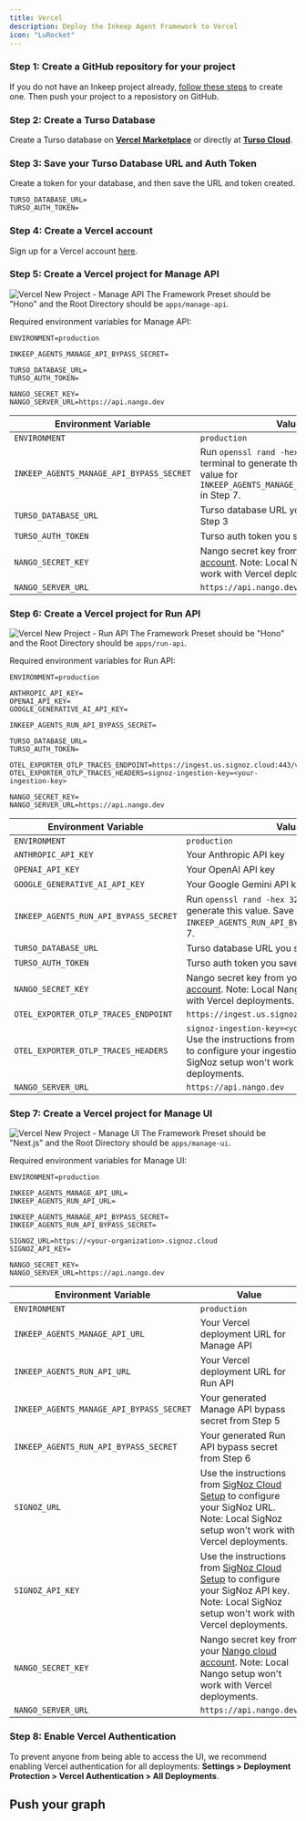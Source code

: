 ```yaml
---
title: Vercel
description: Deploy the Inkeep Agent Framework to Vercel
icon: "LuRocket"
---
```


### Step 1: Create a GitHub repository for your project

If you do not have an Inkeep project already, [follow these steps](/quick-start/start-development) to create one. Then push your project to a reposistory on GitHub.

### Step 2: Create a Turso Database

Create a Turso database on [**Vercel Marketplace**](https://vercel.com/marketplace/tursocloud) or directly at [**Turso Cloud**](https://app.turso.tech/).

### Step 3: Save your Turso Database URL and Auth Token

Create a token for your database, and then save the URL and token created.

```
TURSO_DATABASE_URL=
TURSO_AUTH_TOKEN=
```

### Step 4: Create a Vercel account

Sign up for a Vercel account [here](https://vercel.com/signup).

### Step 5: Create a Vercel project for Manage API

![Vercel New Project - Manage API](/images/vercel-new-project-manage-api-hono.png)
<Note>
  The Framework Preset should be "Hono" and the Root Directory should be `apps/manage-api`.
</Note>

Required environment variables for Manage API:
```
ENVIRONMENT=production

INKEEP_AGENTS_MANAGE_API_BYPASS_SECRET=

TURSO_DATABASE_URL=
TURSO_AUTH_TOKEN=

NANGO_SECRET_KEY=
NANGO_SERVER_URL=https://api.nango.dev
```

| Environment Variable            | Value                                                                                                                                                             |
| -------------------- | ----------------------------------------------------------------------------------------------------------------------------------------------------------------------- |
| `ENVIRONMENT`                      | `production`                                                                                                                                                                            |
| `INKEEP_AGENTS_MANAGE_API_BYPASS_SECRET`              | Run `openssl rand -hex 32` in your terminal to generate this value. Save this value for `INKEEP_AGENTS_MANAGE_API_BYPASS_SECRET` in Step 7.                                                                                                                                       |
| `TURSO_DATABASE_URL`          | Turso database URL you saved from Step 3                                                                                                                                                                            |
| `TURSO_AUTH_TOKEN`     | Turso auth token you saved from Step 3                                                                                                                                                                               |
| `NANGO_SECRET_KEY`     | Nango secret key from your [Nango cloud account](/quick-start/credentials#option-1-nango-cloud-setup). Note: Local Nango setup won't work with Vercel deployments.                                                                                                                                                                               |
| `NANGO_SERVER_URL`     | `https://api.nango.dev`                                                                                                                                                                               |

### Step 6: Create a Vercel project for Run API

![Vercel New Project - Run API](/images/vercel-new-project-run-api-hono.png)
<Note>
  The Framework Preset should be "Hono" and the Root Directory should be `apps/run-api`.
</Note>

Required environment variables for Run API:
```
ENVIRONMENT=production

ANTHROPIC_API_KEY=
OPENAI_API_KEY=
GOOGLE_GENERATIVE_AI_API_KEY=

INKEEP_AGENTS_RUN_API_BYPASS_SECRET=

TURSO_DATABASE_URL=
TURSO_AUTH_TOKEN=

OTEL_EXPORTER_OTLP_TRACES_ENDPOINT=https://ingest.us.signoz.cloud:443/v1/traces
OTEL_EXPORTER_OTLP_TRACES_HEADERS=signoz-ingestion-key=<your-ingestion-key>

NANGO_SECRET_KEY=
NANGO_SERVER_URL=https://api.nango.dev
```

| Environment Variable            | Value                                                                                                                                                             |
| -------------------- | ----------------------------------------------------------------------------------------------------------------------------------------------------------------------- |
| `ENVIRONMENT`                      | `production`                                                                                                                                                                            |
| `ANTHROPIC_API_KEY`     | Your Anthropic API key                                                                                                                                                                               |
| `OPENAI_API_KEY`     | Your OpenAI API key                                                                                                                                                                               |
| `GOOGLE_GENERATIVE_AI_API_KEY`     | Your Google Gemini API key                                                                                                                                                                               |
| `INKEEP_AGENTS_RUN_API_BYPASS_SECRET`              | Run `openssl rand -hex 32` in your terminal to generate this value. Save this value for `INKEEP_AGENTS_RUN_API_BYPASS_SECRET` in Step 7.                                                                                                                                       |
| `TURSO_DATABASE_URL`          | Turso database URL you saved from Step 3                                                                                                                                                                            |
| `TURSO_AUTH_TOKEN`     | Turso auth token you saved from Step 3                                                                                                                                                                               |
| `NANGO_SECRET_KEY`     | Nango secret key from your [Nango cloud account](/quick-start/credentials#option-1-nango-cloud-setup). Note: Local Nango setup won't work with Vercel deployments.                                                                                                                                                                               |
| `OTEL_EXPORTER_OTLP_TRACES_ENDPOINT`     | `https://ingest.us.signoz.cloud:443/v1/traces`                                                                                                                                                                               |
| `OTEL_EXPORTER_OTLP_TRACES_HEADERS`     | `signoz-ingestion-key=<your-ingestion-key>`. Use the instructions from [SigNoz Cloud Setup](/quick-start/traces#option-1-signoz-cloud-setup) to configure your ingestion key. Note: Local SigNoz setup won't work with Vercel deployments.                                                                                                                                                                             |
| `NANGO_SERVER_URL`     | `https://api.nango.dev`                                                                                                                                                                               |

### Step 7: Create a Vercel project for Manage UI

![Vercel New Project - Manage UI](/images/vercel-new-project-manage-ui-nextjs.png)
<Note>
  The Framework Preset should be "Next.js" and the Root Directory should be `apps/manage-ui`.
</Note>

Required environment variables for Manage UI:
```
ENVIRONMENT=production

INKEEP_AGENTS_MANAGE_API_URL=
INKEEP_AGENTS_RUN_API_URL=

INKEEP_AGENTS_MANAGE_API_BYPASS_SECRET=
INKEEP_AGENTS_RUN_API_BYPASS_SECRET=

SIGNOZ_URL=https://<your-organization>.signoz.cloud
SIGNOZ_API_KEY=

NANGO_SECRET_KEY=
NANGO_SERVER_URL=https://api.nango.dev
```

| Environment Variable            | Value                                                                                                                                                             |
| -------------------- | ----------------------------------------------------------------------------------------------------------------------------------------------------------------------- |
| `ENVIRONMENT`                      | `production`                                                                                                                                                                            |
| `INKEEP_AGENTS_MANAGE_API_URL`          | Your Vercel deployment URL for Manage API                                                                                                                                                                            |
| `INKEEP_AGENTS_RUN_API_URL`          | Your Vercel deployment URL for Run API                                                                                                                                                                            |
| `INKEEP_AGENTS_MANAGE_API_BYPASS_SECRET`              | Your generated Manage API bypass secret from Step 5                                                                                                                                       |
| `INKEEP_AGENTS_RUN_API_BYPASS_SECRET`              | Your generated Run API bypass secret from Step 6                                                                                                                                       |
| `SIGNOZ_URL`          |  Use the instructions from [SigNoz Cloud Setup](/quick-start/traces#option-1-signoz-cloud-setup) to configure your SigNoz URL. Note: Local SigNoz setup won't work with Vercel deployments.                                                                                                                                                                                                                                                                                                                                    |
| `SIGNOZ_API_KEY`          |  Use the instructions from [SigNoz Cloud Setup](/quick-start/traces#option-1-signoz-cloud-setup) to configure your SigNoz API key. Note: Local SigNoz setup won't work with Vercel deployments.                                                                                                                                                                                                                                                                                                                                    |
| `NANGO_SECRET_KEY`          | Nango secret key from your [Nango cloud account](/quick-start/credentials#option-1-nango-cloud-setup). Note: Local Nango setup won't work with Vercel deployments.                                                                                                                                                                                                                                                                                                                                                       |
| `NANGO_SERVER_URL`          | `https://api.nango.dev`                                                                                                                                                                            |


### Step 8: Enable Vercel Authentication

To prevent anyone from being able to access the UI, we recommend enabling Vercel authentication for all deployments: **Settings > Deployment Protection > Vercel Authentication > All Deployments**.

## Push your graph
